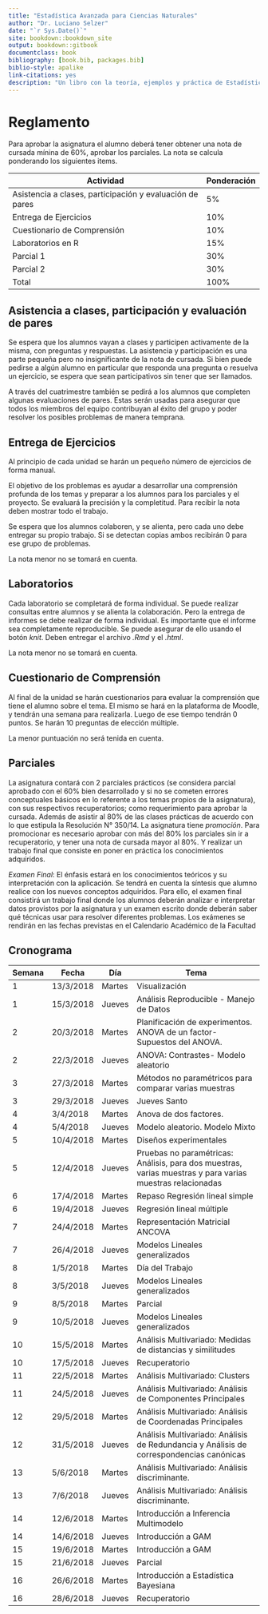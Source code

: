 ```yaml
--- 
title: "Estadística Avanzada para Ciencias Naturales"
author: "Dr. Luciano Selzer"
date: "`r Sys.Date()`"
site: bookdown::bookdown_site
output: bookdown::gitbook
documentclass: book
bibliography: [book.bib, packages.bib]
biblio-style: apalike
link-citations: yes
description: "Un libro con la teoría, ejemplos y práctica de Estadística Avanzada para Ciencias Naturales."
---
```


# Reglamento


Para aprobar la asignatura el alumno deberá tener obtener una nota de cursada
mínina de 60%, aprobar los parciales. La nota se calcula ponderando los
siguientes items.

| Actividad                                                | Ponderación |
|----------------------------------------------------------|-------------|
| Asistencia a clases, participación y evaluación de pares | 5%          |
| Entrega de Ejercicios                                    | 10%         |
| Cuestionario de Comprensión                              | 10%         |
| Laboratorios en R                                        | 15%         |
| Parcial 1                                                | 30%         |
| Parcial 2                                                | 30%         |
| Total                                                    | 100%        |

## Asistencia a clases, participación y evaluación de pares


Se espera que los alumnos vayan a clases y participen activamente de la misma,
con preguntas y respuestas. La asistencia y participación es una parte pequeña
pero no insignificante de la nota de cursada. Si bien puede pedirse a algún
alumno en particular que responda una pregunta o resuelva un ejercicio, se
espera que sean participativos sin tener que ser llamados.

A través del cuatrimestre también se pedirá a los alumnos que completen algunas
evaluaciones de pares. Estas serán usadas para asegurar que todos los miembros
del equipo contribuyan al éxito del grupo y poder resolver los posibles
problemas de manera temprana.

## Entrega de Ejercicios


Al principio de cada unidad se harán un pequeño número de ejercicios de forma
manual.

El objetivo de los problemas es ayudar a desarrollar una comprensión profunda de
los temas y preparar a los alumnos para los parciales y el proyecto. Se evaluará
la precisión y la completitud. Para recibir la nota deben mostrar todo el
trabajo.

Se espera que los alumnos colaboren, y se alienta, pero cada uno debe entregar
su propio trabajo. Si se detectan copias ambos recibirán 0 para ese grupo de
problemas.

La nota menor no se tomará en cuenta.

## Laboratorios


Cada laboratorio se completará de forma individual. Se puede realizar
consultas entre alumnos y se alienta la colaboración. Pero la entrega de
informes se debe realizar de forma individual. Es importante que el informe sea
completamente reproducible. Se puede asegurar de ello usando el botón *knit*.
Deben entregar el archivo *.Rmd* y el *.html*.

La nota menor no se tomará en cuenta.

## Cuestionario de Comprensión


Al final de la unidad se harán cuestionarios para evaluar la comprensión que
tiene el alumno sobre el tema. El mismo se hará en la plataforma de Moodle, y
tendrán una semana para realizarla. Luego de ese tiempo tendrán 0 puntos. Se
harán 10 preguntas de elección múltiple.

La menor puntuación no será tenida en cuenta.

## Parciales


La asignatura contará con 2 parciales prácticos (se considera parcial aprobado
con el 60% bien desarrollado y si no se cometen errores conceptuales básicos en
lo referente a los temas propios de la asignatura), con sus respectivos
recuperatorios; como requerimiento para aprobar la cursada. Además de asistir al
80% de las clases prácticas de acuerdo con lo que estipula la Resolución N°
350/14. La asignatura tiene *promoción*. Para promocionar es necesario aprobar con
más del 80% los parciales sin ir a recuperatorio, y tener una nota de cursada
mayor al 80%. Y realizar un trabajo final que consiste en poner en práctica los
conocimientos adquiridos.

*Examen Final*: El énfasis estará en los conocimientos teóricos y su
interpretación con la aplicación. Se tendrá en cuenta la síntesis que alumno
realice con los nuevos conceptos adquiridos. Para ello, el examen final
consistirá un trabajo final donde los alumnos deberán analizar e interpretar
datos provistos por la asignatura y un examen escrito donde deberán saber qué
técnicas usar para resolver diferentes problemas. Los exámenes se rendirán en
las fechas previstas en el Calendario Académico de la Facultad


## Cronograma

| Semana | Fecha     | Día    | Tema                                                                                                      |
|--------|-----------|--------|-----------------------------------------------------------------------------------------------------------|
| 1      | 13/3/2018 | Martes | Visualización                                                                                             |
| 1      | 15/3/2018 | Jueves | Análisis Reproducible - Manejo de Datos                                                                   |
| 2      | 20/3/2018 | Martes | Planificación de experimentos. ANOVA de un factor- Supuestos del ANOVA.                                   |
| 2      | 22/3/2018 | Jueves | ANOVA: Contrastes- Modelo aleatorio                                                                       |
| 3      | 27/3/2018 | Martes | Métodos no paramétricos para comparar varias muestras                                                     |
| 3      | 29/3/2018 | Jueves | Jueves Santo                                                                                              |
| 4      | 3/4/2018  | Martes | Anova de dos factores.                                                                                    |
| 4      | 5/4/2018  | Jueves | Modelo aleatorio. Modelo Mixto                                                                            |
| 5      | 10/4/2018 | Martes | Diseños experimentales                                                                                    |
| 5      | 12/4/2018 | Jueves | Pruebas no paramétricas: Análisis, para dos muestras, varias muestras y para varias muestras relacionadas |
| 6      | 17/4/2018 | Martes | Repaso Regresión lineal simple                                                                            |
| 6      | 19/4/2018 | Jueves | Regresión lineal múltiple                                                                                 |
| 7      | 24/4/2018 | Martes | Representación Matricial ANCOVA                                                                           |
| 7      | 26/4/2018 | Jueves | Modelos Lineales generalizados                                                                            |
| 8      | 1/5/2018  | Martes | Día del Trabajo                                                                                           |
| 8      | 3/5/2018  | Jueves | Modelos Lineales generalizados                                                                            |
| 9      | 8/5/2018  | Martes | Parcial                                                                                                   |
| 9      | 10/5/2018 | Jueves | Modelos Lineales generalizados                                                                            |
| 10     | 15/5/2018 | Martes | Análisis Multivariado: Medidas de distancias y similitudes                                                |
| 10     | 17/5/2018 | Jueves | Recuperatorio                                                                                             |
| 11     | 22/5/2018 | Martes | Análisis Multivariado: Clusters                                                                           |
| 11     | 24/5/2018 | Jueves | Análisis Multivariado: Análisis de Componentes Principales                                                |
| 12     | 29/5/2018 | Martes | Análisis Multivariado: Análisis de Coordenadas Principales                                                |
| 12     | 31/5/2018 | Jueves | Análisis Multivariado: Análisis de Redundancia y Análisis de correspondencias canónicas                   |
| 13     | 5/6/2018  | Martes | Análisis Multivariado: Análisis discriminante.                                                            |
| 13     | 7/6/2018  | Jueves | Análisis Multivariado: Análisis discriminante.                                                            |
| 14     | 12/6/2018 | Martes | Introducción a Inferencia Multimodelo                                                                     |
| 14     | 14/6/2018 | Jueves | Introducción a GAM                                                                                        |
| 15     | 19/6/2018 | Martes | Introducción a GAM                                                                                        |
| 15     | 21/6/2018 | Jueves | Parcial                                                                                                   |
| 16     | 26/6/2018 | Martes | Introducción a Estadística Bayesiana                                                                      |
| 16     | 28/6/2018 | Jueves | Recuperatorio                                                                                             |

